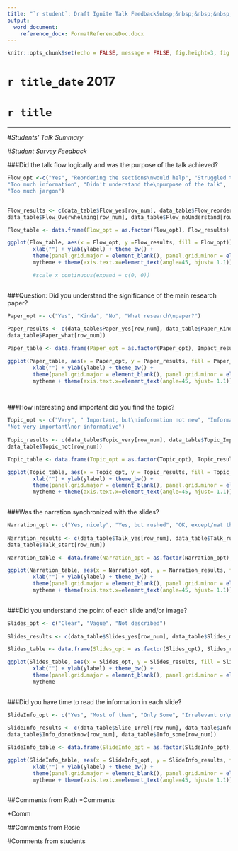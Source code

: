 ---
title: "`r student`: Draft Ignite Talk Feedback&nbsp;&nbsp;&nbsp;&nbsp;&nbsp;&nbsp;&nbsp;&nbsp;&nbsp;&nbsp;&nbsp;&nbsp; Mark: `r mark` /10"
output:
  word_document:
    reference_docx: FormatReferenceDoc.docx
---


```{r docSettings, include = FALSE}
knitr::opts_chunk$set(echo = FALSE, message = FALSE, fig.height=3, fig.width=5)

```

`r title_date` 2017
===

`r title`
===

----------

#_Students' Talk Summary_
 

#_Student Survey Feedback_

###Did the talk flow logically and was the purpose of the talk achieved? 

```{r Flow, fig.height=6, fig.width=6}
Flow_opt <-c("Yes", "Reordering the sections\nwould help", "Struggled to understand\nrelevance of some sections", 
"Too much information", "Didn't understand the\npurpose of the talk",
"Too much jargon")
		

Flow_results <- c(data_table$Flow_yes[row_num], data_table$Flow_reorder[row_num], data_table$Flow_struuggled[row_num], 
data_table$Flow_Overwhelming[row_num], data_table$Flow_noUnderstand[row_num], data_table$Flow_jargon[row_num])

Flow_table <- data.frame(Flow_opt = as.factor(Flow_opt), Flow_results)

ggplot(Flow_table, aes(x = Flow_opt, y =Flow_results, fill = Flow_opt)) + geom_bar(stat="identity") + 
		xlab("") + ylab(ylabel) + theme_bw() + 
		theme(panel.grid.major = element_blank(), panel.grid.minor = element_blank(), axis.line=element_line(), legend.position="none", axis.text.x = element_text(angle = 90, hjust = 1)) +
		mytheme + theme(axis.text.x=element_text(angle=45, hjust= 1.1))

		#scale_x_continuous(expand = c(0, 0))
		
```


###Question: Did you understand the significance of the main research paper?

```{r Paper, fig.height=4, fig.width=4}
Paper_opt <- c("Yes", "Kinda", "No", "What research\npaper?")
		
Paper_results <- c(data_table$Paper_yes[row_num], data_table$Paper_Kinda[row_num], data_table$Paper_No[row_num],
data_table$Paper_what[row_num])

Paper_table <- data.frame(Paper_opt = as.factor(Paper_opt), Impact_results)

ggplot(Paper_table, aes(x = Paper_opt, y = Paper_results, fill = Paper_opt)) + geom_bar(stat="identity") + 
		xlab("") + ylab(ylabel) + theme_bw() + 
		theme(panel.grid.major = element_blank(), panel.grid.minor = element_blank(), axis.line=element_line(), legend.position="none") +
		mytheme + theme(axis.text.x=element_text(angle=45, hjust= 1.1))

		
```



###How interesting and important did you find the topic?

```{r Topic, fig.height=5, fig.width=6}
Topic_opt <- c("Very", " Important, but\ninformation not new", "Informative, but the\nimportance wasn't clear", 
"Not very important\nor informative")
		
Topic_results <- c(data_table$Topic_very[row_num], data_table$Topic_Important[row_num], data_table$Topic_Informative[row_num],
data_table$Topic_not[row_num])

Topic_table <- data.frame(Topic_opt = as.factor(Topic_opt), Topic_results)

ggplot(Topic_table, aes(x = Topic_opt, y = Topic_results, fill = Topic_opt)) + geom_bar(stat="identity") + 
		xlab("") + ylab(ylabel) + theme_bw() + 
		theme(panel.grid.major = element_blank(), panel.grid.minor = element_blank(), axis.line=element_line(), legend.position="none") +
		mytheme + theme(axis.text.x=element_text(angle=45, hjust= 1.1))
		
```


###Was the narration synchronized with the slides?

```{r Narration, fig.height=3, fig.width=4.5}
Narration_opt <- c("Yes, nicely", "Yes, but rushed", "OK, except/nat the end", "Only at/nthe start")
		
Narration_results <- c(data_table$Talk_yes[row_num], data_table$Talk_rushed[row_num], data_table$Talk_OK[row_num],
data_table$Talk_start[row_num])

Narration_table <- data.frame(Narration_opt = as.factor(Narration_opt), Narration_results)

ggplot(Narration_table, aes(x = Narration_opt, y = Narration_results, fill = Narration_opt)) + geom_bar(stat="identity") + 
		xlab("") + ylab(ylabel) + theme_bw() + 
		theme(panel.grid.major = element_blank(), panel.grid.minor = element_blank(), axis.line=element_line(), legend.position="none") +
		mytheme + theme(axis.text.x=element_text(angle=45, hjust= 1.1))
		
```

###Did you understand the point of each slide and/or image?

```{r Slides, fig.height=3, fig.width=4}
Slides_opt <- c("Clear", "Vague", "Not described")
		
Slides_results <- c(data_table$Slides_yes[row_num], data_table$Slides_most[row_num], data_table$Slides_some[row_num])

Slides_table <- data.frame(Slides_opt = as.factor(Slides_opt), Slides_results)

ggplot(Slides_table, aes(x = Slides_opt, y = Slides_results, fill = Slides_opt)) + geom_bar(stat="identity") + 
		xlab("") + ylab(ylabel) + theme_bw() + 
		theme(panel.grid.major = element_blank(), panel.grid.minor = element_blank(), axis.line=element_line(), legend.position="none") +
		mytheme
		
```


###Did you have time to read the information in each slide? 
```{r SlideInfo}
SlideInfo_opt <- c("Yes", "Most of them", "Only Some", "Irrelevant or\ndistracting")
		
SlideInfo_results <- c(data_table$Slide_Irrel[row_num], data_table$Info_yes[row_num], 
data_table$Info_donotknow[row_num], data_table$Info_some[row_num])

SlideInfo_table <- data.frame(SlideInfo_opt = as.factor(SlideInfo_opt), SlideInfo_results)

ggplot(SlideInfo_table, aes(x = SlideInfo_opt, y = SlideInfo_results, fill = SlideInfo_opt)) + geom_bar(stat="identity") + 
		xlab("") + ylab(ylabel) + theme_bw() + 
		theme(panel.grid.major = element_blank(), panel.grid.minor = element_blank(), axis.line=element_line(), legend.position="none") +
		mytheme + theme(axis.text.x=element_text(angle=45, hjust= 1.1))
		
```

##Comments from Ruth
*Comments

*Comm

##Comments from Rosie

#Comments from students

